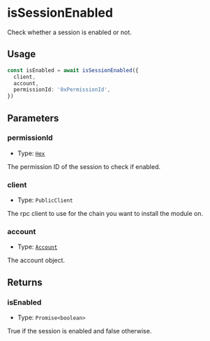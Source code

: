 # isSessionEnabled

Check whether a session is enabled or not.

## Usage

```typescript copy
const isEnabled = await isSessionEnabled({
  client,
  account,
  permissionId: '0xPermissionId',
})
```

## Parameters

### permissionId

- Type: [`Hex`](https://viem.sh/docs/glossary/types#hex)

The permission ID of the session to check if enabled.

### client

- Type: `PublicClient`

The rpc client to use for the chain you want to install the module on.

### account

- Type: [`Account`](/module-sdk/glossary/types.mdx#account)

The account object.

## Returns

### isEnabled

- Type: `Promise<boolean>`

True if the session is enabled and false otherwise.
